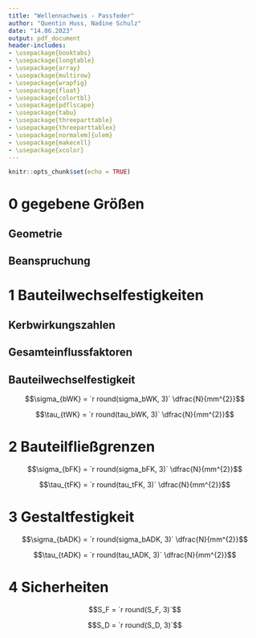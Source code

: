 ```yaml
---
title: "Wellennachweis - Passfeder"
author: "Quentin Huss, Nadine Schulz"
date: "14.06.2023"
output: pdf_document
header-includes:
- \usepackage{booktabs}
- \usepackage{longtable}
- \usepackage{array}
- \usepackage{multirow}
- \usepackage{wrapfig}
- \usepackage{float}
- \usepackage{colortbl}
- \usepackage{pdflscape}
- \usepackage{tabu}
- \usepackage{threeparttable}
- \usepackage{threeparttablex}
- \usepackage[normalem]{ulem}
- \usepackage{makecell}
- \usepackage{xcolor}
---
```


```r
knitr::opts_chunk$set(echo = TRUE)
```






# 0 gegebene Größen  
## Geometrie  

 
## Beanspruchung  

# 1 Bauteilwechselfestigkeiten  
## Kerbwirkungszahlen  
\begin{center}
$\beta_{\sigma_b} = `r round(beta_sigma, 3)`$ 
  
$\beta_{\tau} = `r round(beta_tau, 3)`$  
\end{center}  

## Gesamteinflussfaktoren  
\begin{center}

$K_{\sigma ,b} = `r round(K_ges_sigma, 3)`$  

$K_{\tau} = `r round(K_ges_tau, 3)`$

\end{center}

## Bauteilwechselfestigkeit  

$$\sigma_{bWK} = `r round(sigma_bWK, 3)` \dfrac{N}{mm^{2}}$$  
  
$$\tau_{tWK} = `r round(tau_bWK, 3)` \dfrac{N}{mm^{2}}$$  

# 2 Bauteilfließgrenzen  
$$\sigma_{bFK} = `r round(sigma_bFK, 3)` \dfrac{N}{mm^{2}}$$  
  
$$\tau_{tFK} = `r round(tau_tFK, 3)` \dfrac{N}{mm^{2}}$$  

# 3 Gestaltfestigkeit  
$$\sigma_{bADK} = `r round(sigma_bADK, 3)` \dfrac{N}{mm^{2}}$$  
  
$$\tau_{tADK} = `r round(tau_tADK, 3)` \dfrac{N}{mm^{2}}$$  

# 4 Sicherheiten  
$$S_F = `r round(S_F, 3)`$$  
  
$$S_D = `r round(S_D, 3)`$$